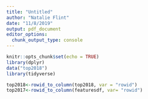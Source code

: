 ```yaml
---
title: "Untitled"
author: "Natalie Flint"
date: "11/8/2019"
output: pdf_document
editor_options: 
  chunk_output_type: console
---
```


```r
knitr::opts_chunk$set(echo = TRUE)
library(dplyr)
data("top2018")
library(tidyverse)
```

```r
top2018<-rowid_to_column(top2018, var = "rowid")
top2017<-rowid_to_column(featuresdf, var= "rowid")


```

